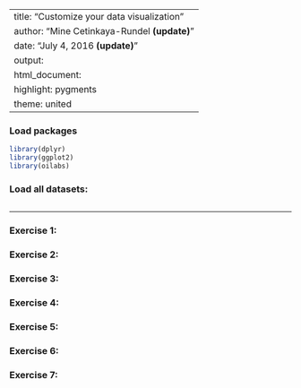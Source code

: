 
---
title: "Customize your data visualization"
author: "Mine Cetinkaya-Rundel **(update)**"
date: "July 4, 2016 **(update)**"
output: 
  html_document: 
    highlight: pygments
    theme: united
---

### Load packages

```r
library(dplyr)
library(ggplot2)
library(oilabs)
```

### Load all datasets:

```r

```

* * *

### Exercise 1:

### Exercise 2:

### Exercise 3:

### Exercise 4:

### Exercise 5:

### Exercise 6:

### Exercise 7:
